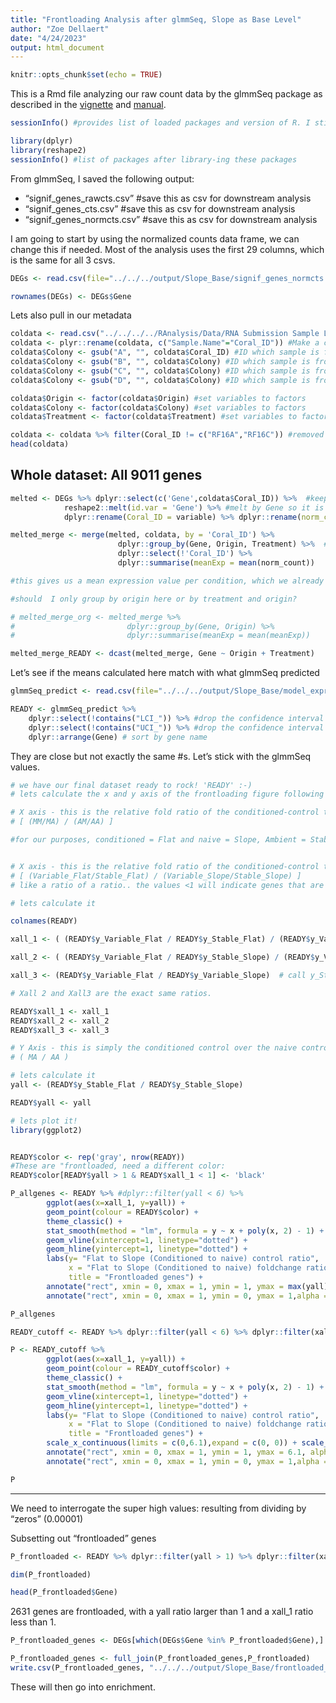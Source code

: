 ```yaml
---
title: "Frontloading Analysis after glmmSeq, Slope as Base Level"
author: "Zoe Dellaert"
date: "4/24/2023"
output: html_document
---
```


```r
knitr::opts_chunk$set(echo = TRUE)
```

This is a Rmd file analyzing our raw count data by the glmmSeq package as described in the [vignette](https://cran.r-project.org/web/packages/glmmSeq/vignettes/glmmSeq.html) and [manual](https://cran.r-project.org/web/packages/glmmSeq/glmmSeq.pdf).

```r
sessionInfo() #provides list of loaded packages and version of R. I still have version 4.1 for now.
```

```r
library(dplyr)
library(reshape2)
sessionInfo() #list of packages after library-ing these packages
```

From glmmSeq, I saved the following output:

- "signif_genes_rawcts.csv" #save this as csv for downstream analysis
- "signif_genes_cts.csv" #save this as csv for downstream analysis
- "signif_genes_normcts.csv" #save this as csv for downstream analysis

I am going to start by using the normalized counts data frame, we can change this if needed. Most of the analysis uses the first 29 columns, which is the same for all 3 csvs.

```r
DEGs <- read.csv(file="../../../output/Slope_Base/signif_genes_normcts.csv", sep=',', header=TRUE)  %>% dplyr::select(!c('X'))

rownames(DEGs) <- DEGs$Gene
```

Lets also pull in our metadata

```r
coldata <- read.csv("../../../../RAnalysis/Data/RNA Submission Sample List metadata.csv") #read in metadata file
coldata <- plyr::rename(coldata, c("Sample.Name"="Coral_ID")) #Make a column that represents the colonies
coldata$Colony <- gsub("A", "", coldata$Coral_ID) #ID which sample is from which colony by remobing letters after colony name
coldata$Colony <- gsub("B", "", coldata$Colony) #ID which sample is from which colony by remobing letters after colony name
coldata$Colony <- gsub("C", "", coldata$Colony) #ID which sample is from which colony by remobing letters after colony name
coldata$Colony <- gsub("D", "", coldata$Colony) #ID which sample is from which colony by remobing letters after colony name

coldata$Origin <- factor(coldata$Origin) #set variables to factors
coldata$Colony <- factor(coldata$Colony) #set variables to factors
coldata$Treatment <- factor(coldata$Treatment) #set variables to factors

coldata <- coldata %>% filter(Coral_ID != c("RF16A","RF16C")) #removed outlier rows from metadata
head(coldata)
```

## Whole dataset: All 9011 genes

```r
melted <- DEGs %>% dplyr::select(c('Gene',coldata$Coral_ID)) %>%  #keep only the columns with the gene name and normalized count per sample
            reshape2::melt(id.var = 'Gene') %>% #melt by Gene so it is in long form with one observation of a gene-sample pair and its normalized count per row, 414506 rows for 9011 genes * 46 samples
            dplyr::rename(Coral_ID = variable) %>% dplyr::rename(norm_count = value)

melted_merge <- merge(melted, coldata, by = 'Coral_ID') %>% 
                        dplyr::group_by(Gene, Origin, Treatment) %>%  #should  I only group by origin here or by treatment and origin?
                        dplyr::select(!'Coral_ID') %>% 
                        dplyr::summarise(meanExp = mean(norm_count))

#this gives us a mean expression value per condition, which we already had through glmmSeq  (predData) 

#should  I only group by origin here or by treatment and origin?

# melted_merge_org <- melted_merge %>% 
#                         dplyr::group_by(Gene, Origin) %>% 
#                         dplyr::summarise(meanExp = mean(meanExp))

melted_merge_READY <- dcast(melted_merge, Gene ~ Origin + Treatment)
```

Let's see if the means calculated here match with what glmmSeq predicted

```r
glmmSeq_predict <- read.csv(file="../../../output/Slope_Base/model_expression_prediction_allgenes.csv", sep=',', header=TRUE) %>% dplyr::rename("Gene" = 'X')

READY <- glmmSeq_predict %>%
    dplyr::select(!contains("LCI_")) %>% #drop the confidence interval columns for now 
    dplyr::select(!contains("UCI_")) %>% #drop the confidence interval columns for now 
    dplyr::arrange(Gene) # sort by gene name
```

They are close but not exactly the same #s. Let's stick with the glmmSeq values.

```r
# we have our final dataset ready to rock! 'READY' :-) 
# lets calculate the x and y axis of the frontloading figure following Barshis et al. 2013 criteria 

# X axis - this is the relative fold ratio of the conditioned-control to the naive-control as the following: 
# [ (MM/MA) / (AM/AA) ]

#for our purposes, conditioned = Flat and naive = Slope, Ambient = Stable, and Moderate = Variable


# X axis - this is the relative fold ratio of the conditioned-control to the naive-control as the following: 
# [ (Variable_Flat/Stable_Flat) / (Variable_Slope/Stable_Slope) ]
# like a ratio of a ratio.. the values <1 will indicate genes that are lower response to stress than the naive animals (opposite for values >1)

# lets calculate it 

colnames(READY)

xall_1 <- ( (READY$y_Variable_Flat / READY$y_Stable_Flat) / (READY$y_Variable_Slope / READY$y_Stable_Slope) ) # call y_Stable_Flat as the control for the y_Variable_Flat ratio

xall_2 <- ( (READY$y_Variable_Flat / READY$y_Stable_Slope) / (READY$y_Variable_Slope / READY$y_Stable_Slope) ) # call y_Stable_Slope as the control for the y_Variable_Flat ratio

xall_3 <- (READY$y_Variable_Flat / READY$y_Variable_Slope)  # call y_Stable_Slope as the control for the y_Variable_Flat ratio

# Xall 2 and Xall3 are the exact same ratios.

READY$xall_1 <- xall_1
READY$xall_2 <- xall_2
READY$xall_3 <- xall_3

# Y Axis - this is simply the conditioned control over the naive control 
# ( MA / AA ) 

# lets calculate it 
yall <- (READY$y_Stable_Flat / READY$y_Stable_Slope)

READY$yall <- yall
```


```r
# lets plot it! 
library(ggplot2)


READY$color <- rep('gray', nrow(READY))
#These are "frontloaded, need a different color:
READY$color[READY$yall > 1 & READY$xall_1 < 1] <- 'black'

P_allgenes <- READY %>% #dplyr::filter(yall < 6) %>% 
        ggplot(aes(x=xall_1, y=yall)) +
        geom_point(colour = READY$color) +
        theme_classic() + 
        stat_smooth(method = "lm", formula = y ~ x + poly(x, 2) - 1) +
        geom_vline(xintercept=1, linetype="dotted") + 
        geom_hline(yintercept=1, linetype="dotted") + 
        labs(y= "Flat to Slope (Conditioned to naive) control ratio", 
             x = "Flat to Slope (Conditioned to naive) foldchange ratio",
             title = "Frontloaded genes") +
        annotate("rect", xmin = 0, xmax = 1, ymin = 1, ymax = max(yall) + 1, alpha = .2) + 
        annotate("rect", xmin = 0, xmax = 1, ymin = 0, ymax = 1,alpha = .5)

P_allgenes

READY_cutoff <- READY %>% dplyr::filter(yall < 6) %>% dplyr::filter(xall_1 < 6)

P <- READY_cutoff %>% 
        ggplot(aes(x=xall_1, y=yall)) +
        geom_point(colour = READY_cutoff$color) +
        theme_classic() + 
        stat_smooth(method = "lm", formula = y ~ x + poly(x, 2) - 1) +
        geom_vline(xintercept=1, linetype="dotted") + 
        geom_hline(yintercept=1, linetype="dotted") + 
        labs(y= "Flat to Slope (Conditioned to naive) control ratio", 
             x = "Flat to Slope (Conditioned to naive) foldchange ratio",
             title = "Frontloaded genes") + 
        scale_x_continuous(limits = c(0,6.1),expand = c(0, 0)) + scale_y_continuous(limits = c(0,6.1), expand = c(0, 0)) + 
        annotate("rect", xmin = 0, xmax = 1, ymin = 1, ymax = 6.1, alpha = .2) + 
        annotate("rect", xmin = 0, xmax = 1, ymin = 0, ymax = 1,alpha = .5)

P
```


-------

We need to interrogate the super high values: resulting from dividing by "zeros" (0.00001)

Subsetting out "frontloaded" genes

```r
P_frontloaded <- READY %>% dplyr::filter(yall > 1) %>% dplyr::filter(xall_1 < 1) 

dim(P_frontloaded)

head(P_frontloaded$Gene)
```

2631 genes are frontloaded, with a yall ratio larger than 1 and a xall_1 ratio less than 1.

```r
P_frontloaded_genes <- DEGs[which(DEGs$Gene %in% P_frontloaded$Gene),]

P_frontloaded_genes <- full_join(P_frontloaded_genes,P_frontloaded)
write.csv(P_frontloaded_genes, "../../../output/Slope_Base/frontloaded_genes.csv") #save this as csv for downstream analysis
```

These will then go into enrichment.


